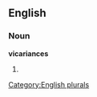 
==English==

===Noun===
'''vicariances'''

# {{plural of|[[vicariance]]}}

[[Category:English plurals]]